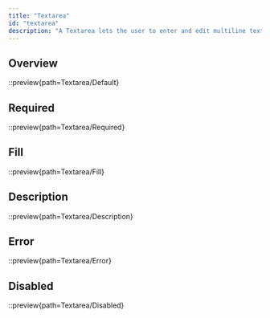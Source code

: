 ```yaml
---
title: "Textarea"
id: "textarea"
description: "A Textarea lets the user to enter and edit multiline text."
---
```


## Overview

::preview{path=Textarea/Default}

## Required

::preview{path=Textarea/Required}

## Fill

::preview{path=Textarea/Fill}

## Description

::preview{path=Textarea/Description}

## Error

::preview{path=Textarea/Error}

## Disabled

::preview{path=Textarea/Disabled}
